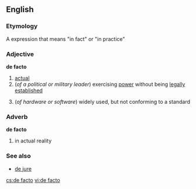 ==English==
===Etymology===
A {{L.}} expression that means "in fact" or "in practice"

===Adjective===
'''de facto'''
# [[actual]]
#(''of a political or military leader'') exercising [[power]] without being [[legally]] [[establish]]ed
#{{computing}} (''of hardware or software'') widely used, but not conforming to a standard

===Adverb===
'''de facto'''
# in actual reality
===See also===
* [[de jure]]

[[cs:de facto]]
[[vi:de facto]]